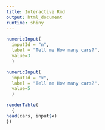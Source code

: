 ```yaml
---
title: Interactive Rmd
output: html_document
runtime: shiny
---
```

  
```r
numericInput(
  inputId = "n",
  label = "Tell me How many cars?", 
  value=3
  )

numericInput(
  inputId = "x",
  label = "Tell me How many cars?", 
  value=5
  )

renderTable(
  {
head(cars, input$x)
})
```

